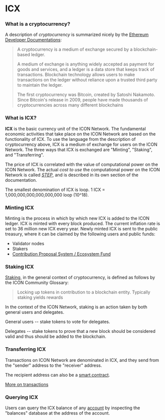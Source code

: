# ICX

### What is a cryptocurrency? <a href="#what-is-a-cryptocurrency" id="what-is-a-cryptocurrency"></a>

A description of _cryptocurrency_ is summarized nicely by the [Ethereum Developer Documentations](https://ethereum.org/en/developers/docs/intro-to-ether/):

> A cryptocurrency is a medium of exchange secured by a blockchain-based ledger.
>
> A medium of exchange is anything widely accepted as payment for goods and services, and a ledger is a data store that keeps track of transactions. Blockchain technology allows users to make transactions on the ledger without reliance upon a trusted third party to maintain the ledger.
>
> The first cryptocurrency was Bitcoin, created by Satoshi Nakamoto. Since Bitcoin's release in 2009, people have made thousands of cryptocurrencies across many different blockchains

### What is ICX? <a href="#what-is-icx" id="what-is-icx"></a>

**ICX** is the basic currency unit of the ICON Network. The fundamental economic activities that take place on the ICON Network are based on the functionality of ICX. To use the language from the description of cryptocurrency above, ICX is a medium of exchange for users on the ICON Network. The three ways that ICX is exchanged are "Minting", "Staking", and "Transferring".

The price of ICX is correlated with the value of computational power on the ICON Network. The actual _cost to use_ the computational power on the ICON Network is called [_STEP_](./step), and is described in its own section of the documentation.

The smallest denomination of ICX is loop. 1 ICX = 1,000,000,000,000,000,000 loop (10^18).

### Minting ICX <a href="#minting-ether" id="minting-ether"></a>

Minting is the process in which by which new ICX is added to the ICON ledger. ICX is minted with every block produced. The current inflation rate is set to 36 million new ICX every year. Newly minted ICX is sent to the public treasury, where it can be claimed by the following users and public funds:

* Validator nodes
* Stakers
* [Contribution Proposal System / Ecosystem Fund](https://icon.community/glossary/contribution-proposal-system/)

### Staking ICX

[Staking](https://icon.community/glossary/staking/), in the general context of cryptocurrency, is defined as follows by the ICON Community Glossary:

> Locking up tokens in contribution to a blockchain entity. Typically staking yields rewards

In the context of the ICON Network, staking is an action taken by both general users and delegates.

General users -- stake tokens to vote for delegates.

Delegates -- stake tokens to prove that a new block should be considered valid and thus should be added to the blockchain.

### Transferring ICX <a href="#transferring-ether" id="transferring-ether"></a>

Transactions on ICON Network are denominated in ICX, and they send from the "sender" address to the "receiver" address.

The recipient address can also be a [smart contract](../../icon-stack/smart-contracts/).

[More on transactions](../computational-utilities/transactions.md)

### Querying ICX <a href="#querying-ether" id="querying-ether"></a>

Users can query the ICX balance of any [account](../computational-utilities/accounts.md) by inspecting the "balances" database at the address of the account.
